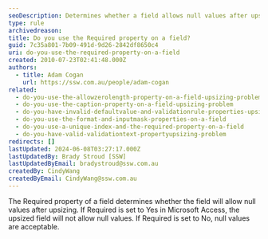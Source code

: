 ```yaml
---
seoDescription: Determines whether a field allows null values after upsizing in Microsoft Access.
type: rule
archivedreason:
title: Do you use the Required property on a field?
guid: 7c35a801-7b09-491d-9d26-2842df8650c4
uri: do-you-use-the-required-property-on-a-field
created: 2010-07-23T02:41:48.000Z
authors:
  - title: Adam Cogan
    url: https://ssw.com.au/people/adam-cogan
related:
  - do-you-use-the-allowzerolength-property-on-a-field-upsizing-problem
  - do-you-use-the-caption-property-on-a-field-upsizing-problem
  - do-you-have-invalid-defaultvalue-and-validationrule-properties-upsizing-problem
  - do-you-use-the-format-and-inputmask-properties-on-a-field
  - do-you-use-a-unique-index-and-the-required-property-on-a-field
  - do-you-have-valid-validationtext-propertyupsizing-problem
redirects: []
lastUpdated: 2024-06-08T03:27:17.000Z
lastUpdatedBy: Brady Stroud [SSW]
lastUpdatedByEmail: bradystroud@ssw.com.au
createdBy: CindyWang
createdByEmail: CindyWang@ssw.com.au
---
```


The Required property of a field determines whether the field will allow null values after upsizing. If Required is set to Yes in Microsoft Access, the upsized field will not allow null values. If Required is set to No, null values are acceptable.
